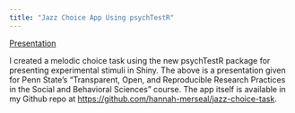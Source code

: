```yaml
---
title: "Jazz Choice App Using psychTestR"
---
```


[Presentation](psychTestR-525-document.Rmd)

I created a melodic choice task using the new psychTestR package for presenting experimental stimuli in Shiny. The above is a presentation given for Penn State's "Transparent, Open, and Reproducible Research Practices in the Social and Behavioral Sciences" course. The app itself is available in my Github repo at <https://github.com/hannah-merseal/jazz-choice-task>.

